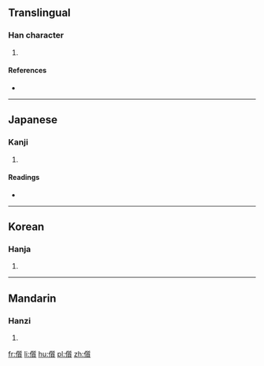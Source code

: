 ==Translingual==

===Han character===
{{Han char|rn=9|rad=人|as=15|sn=17|four=|canj=人竹中金 (OHLC)|ids=⿰[[亻]][[質]]}}

# {{defn|Han|sort=人15}}

====References====
* {{Han ref|kx=0120.260|dkj=01259|dj=0254.240|hdz=10235.070|uh=5128|ud=20776}}

----

==Japanese==

===Kanji===
{{ja-kanji|grade=|rs=人15}}

# {{defn|lang=ja|sort=人15}}

====Readings====
* {{ja-readings|on=[[しつ]] (shitsu), [[しち]] (shichi)|kun=[[ただしい]] (tadashii)}}

----

==Korean==

===Hanja===
{{ko-hanja|hangeul=질|rv=jil|mr=chil}}

# {{defn|lang=ko|sort=人15}}

----

==Mandarin==

===Hanzi===
{{cmn-hanzi|pin=[[zhí]] ([[zhi2]])|wg=chih<sup>2</sup>}}

# {{defn|lang=cmn|sort=人15}}

[[fr:儨]]
[[li:儨]]
[[hu:儨]]
[[pl:儨]]
[[zh:儨]]